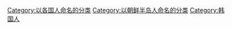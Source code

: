 {{Wikipedia category|hidden=yes|container=yes}}
{{Eponymous category}}
[[Category:以各国人命名的分类|Category:以各国人命名的分类]]
[[Category:以朝鲜半岛人命名的分类|Category:以朝鲜半岛人命名的分类]]
[[Category:韩国人|Category:韩国人]]